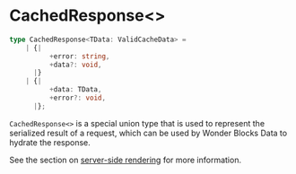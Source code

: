 
<Meta
    title="Packages / Data / Types / CachedResponse<>"
/>

# CachedResponse\<>

```ts
type CachedResponse<TData: ValidCacheData> =
    | {|
          +error: string,
          +data?: void,
      |}
    | {|
          +data: TData,
          +error?: void,
      |};
```

`CachedResponse<>` is a special union type that is used to represent the serialized result of a request, which can be used by Wonder Blocks Data to
hydrate the response.

See the section on <a href="./?path=/docs/packages-data-server-side-rendering-and-hydration--docs">server-side rendering</a> for more information.
